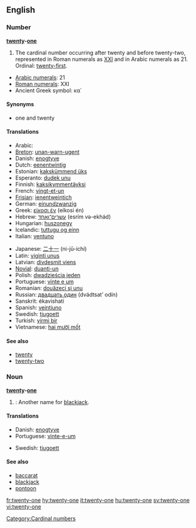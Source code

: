 ==English==

===Number===
'''[[twenty]]-[[one]]'''
# The cardinal number occurring after twenty and before twenty-two, represented in Roman numerals as [[XXI]] and in Arabic numerals as 21.  Ordinal: [[twenty-first]].
*[[w:Arabic numerals|Arabic numerals]]: 21
*[[w:Roman numerals|Roman numerals]]: XXI
*Ancient Greek symbol: κα΄
====Synonyms====
*one and twenty

====Translations====
{{top}}
*Arabic: {{ARchar|[[واحد وعشرين]]}} {{Unicode|(wá:ħid wi-ʕišrí:n)}}
*[[Breton]]: [[unan-warn-ugent]]
*Danish: [[enogtyve]]
*Dutch: [[eenentwintig]] {{f}}
*Estonian: [[kakskümmend üks]]
*Esperanto: [[dudek unu]]
*Finnish: [[kaksikymmentäyksi]]
*French: [[vingt-et-un]] {{m}}
*[[Frisian]]: [[ienentweintich]]
*German: [[einundzwanzig]] {{f}}
*Greek: [[είκοσι έν]] (eíkosi én)
*Hebrew: [[עשרים־ואחד]] (esrím və-ekhád)
*Hungarian: [[huszonegy]]
*Icelandic: [[tuttugu og einn]]
*Italian: [[ventuno]]
{{mid}}
*Japanese: [[二十一]] (ni-jū-ichí)
*Latin: [[viginti unus]]
*Latvian: [[divdesmit viens]]
*[[Novial]]: [[duanti-un]]
*Polish: [[dwadzieścia jeden]]
*Portuguese: [[vinte e um]]
*Romanian: [[douăzeci şi unu]]
*Russian: [[двадцать один]] (dvádtsat’ odín)
*Sanskrit: ékavi{{m}}shati
*Spanish: [[veintiuno]] {{m}}
*Swedish: [[tjugoett]]
*Turkish: [[yirmi bir]]
*Vietnamese: [[hai mười mốt]]
{{bottom}}

====See also====
*[[twenty]]
*[[twenty-two]]

===Noun===
'''[[twenty]]-[[one]]'''
# {{cattag|Card games}}: Another name for [[blackjack]].

====Translations====
{{top}}
*Danish: [[enogtyve]]
*Portuguese: [[vinte-e-um]] {{m}}
{{mid}}
*Swedish: [[tjugoett]] {{n}}
{{bottom}}

====See also====
*[[baccarat]]
*[[blackjack]]
*[[pontoon]]

[[Category:Cardinal numbers]]

[[fr:twenty-one]]
[[hy:twenty-one]]
[[it:twenty-one]]
[[hu:twenty-one]]
[[sv:twenty-one]]
[[vi:twenty-one]]